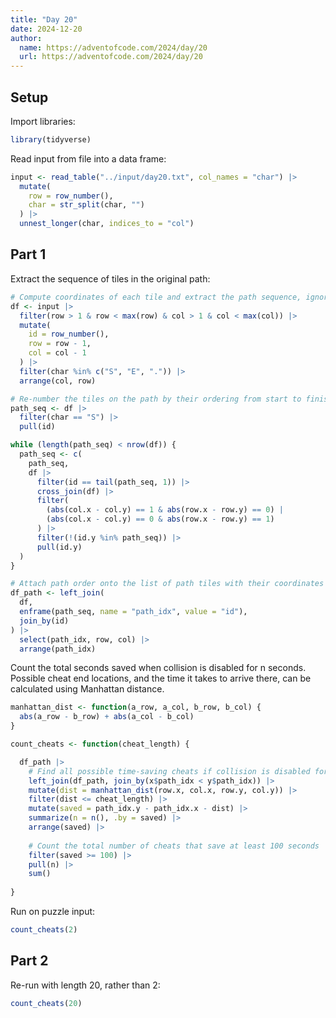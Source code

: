 ```yaml
---
title: "Day 20"
date: 2024-12-20
author:
  name: https://adventofcode.com/2024/day/20
  url: https://adventofcode.com/2024/day/20
---
```


## Setup

Import libraries:

```r

library(tidyverse)

```

Read input from file into a data frame:

```r

input <- read_table("../input/day20.txt", col_names = "char") |> 
  mutate(
    row = row_number(),
    char = str_split(char, "")
  ) |> 
  unnest_longer(char, indices_to = "col")

```

## Part 1

Extract the sequence of tiles in the original path:

```r

# Compute coordinates of each tile and extract the path sequence, ignoring walls
df <- input |> 
  filter(row > 1 & row < max(row) & col > 1 & col < max(col)) |> 
  mutate(
    id = row_number(),
    row = row - 1, 
    col = col - 1
  ) |> 
  filter(char %in% c("S", "E", ".")) |> 
  arrange(col, row)

# Re-number the tiles on the path by their ordering from start to finish
path_seq <- df |> 
  filter(char == "S") |> 
  pull(id)

while (length(path_seq) < nrow(df)) {
  path_seq <- c(
    path_seq, 
    df |> 
      filter(id == tail(path_seq, 1)) |> 
      cross_join(df) |> 
      filter(
        (abs(col.x - col.y) == 1 & abs(row.x - row.y) == 0) |
        (abs(col.x - col.y) == 0 & abs(row.x - row.y) == 1)
      ) |> 
      filter(!(id.y %in% path_seq)) |> 
      pull(id.y)
  )
}

# Attach path order onto the list of path tiles with their coordinates
df_path <- left_join(
  df, 
  enframe(path_seq, name = "path_idx", value = "id"), 
  join_by(id)
) |> 
  select(path_idx, row, col) |> 
  arrange(path_idx)

```

Count the total seconds saved when collision is disabled for n seconds. Possible cheat end locations, and the time it takes to arrive there, can be calculated using Manhattan distance.

```r

manhattan_dist <- function(a_row, a_col, b_row, b_col) {
  abs(a_row - b_row) + abs(a_col - b_col)
}

count_cheats <- function(cheat_length) {

  df_path |> 
    # Find all possible time-saving cheats if collision is disabled for n secs
    left_join(df_path, join_by(x$path_idx < y$path_idx)) |> 
    mutate(dist = manhattan_dist(row.x, col.x, row.y, col.y)) |> 
    filter(dist <= cheat_length) |> 
    mutate(saved = path_idx.y - path_idx.x - dist) |> 
    summarize(n = n(), .by = saved) |> 
    arrange(saved) |> 
    
    # Count the total number of cheats that save at least 100 seconds
    filter(saved >= 100) |> 
    pull(n) |>
    sum()
  
}

```

Run on puzzle input:

```r

count_cheats(2)

```

## Part 2

Re-run with length 20, rather than 2:

```r

count_cheats(20)

```
